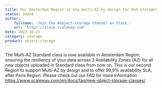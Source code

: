 ```yaml
---
title: Our Amsterdam Region is now multi-AZ by design for hot storage!
status: added
author:
    fullname: 'Join the #object-storage channel on Slack.'
    url: 'https://slack.scaleway.com'
date: 2023-10-23
category: storage
product: object-storage
---
```


The Multi-AZ Standard class is now available in Amsterdam Region, ensuring the resiliency of your data across 3 Availability Zones (AZ) for all new objects uploaded in Standard class from now on. 
This is our second Region to support Multi-AZ by design and to offer 99,9% availability SLA, after Paris Region. Please check out our FAQ for more information https://www.scaleway.com/en/docs/faq/new-object-storage-classes/

